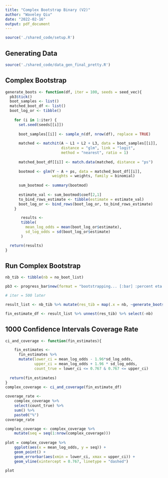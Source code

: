 ```yaml
---
title: "Complex Bootstrap Binary (V2)"
author: "Waveley Qiu"
date: "2022-02-16"
output: pdf_document
---
```


```r
source('./shared_code/setup.R')
```

## Generating Data

```r
source('./shared_code/data_gen_final_pretty.R')
```

## Complex Bootstrap

```r
generate_boots <- function(df, iter = 100, seeds = seed_vec){
  pb3$tick()
  boot_samples <- list()
  matched_boot_df <- list()
  boot_log_or <- tibble()
  
    for (i in 1:iter) {
      set.seed(seeds[[i]])
      
      boot_samples[[i]] <- sample_n(df, nrow(df), replace = TRUE)
      
      matched <- matchit(A ~ L1 + L2 + L3, data = boot_samples[[i]], 
                         distance = "glm", link = "logit",
                         method = "nearest", ratio = 1)
      
      matched_boot_df[[i]] <- match.data(matched, distance = "ps")
      
      bootmod <- glm(Y ~ A + ps, data = matched_boot_df[[i]], 
                     weights = weights, family = binomial)
      
      sum_bootmod <- summary(bootmod)
      
      estimate_val <- sum_bootmod$coef[2,1]
      to_bind_rows_estimate <- tibble(estimate = estimate_val)
      boot_log_or <- bind_rows(boot_log_or, to_bind_rows_estimate)
    }

       results <-
       tibble(
         mean_log_odds = mean(boot_log_or$estimate),
         sd_log_odds = sd(boot_log_or$estimate)
       )

  return(results)
}
```

## Run Complex Bootstrap

```r
nb_tib <- tibble(nb = no_boot_list)

pb3 <- progress_bar$new(format = "bootstrapping... [:bar] :percent eta: :eta", total = nrow(nb_tib))

# iter = 500 later

result_list <- nb_tib %>% mutate(res_tib = map(.x = nb, ~generate_boots(.x, iter = 100)))

fin_estimate_df <- result_list %>% unnest(res_tib) %>% select(-nb)
```

## 1000 Confidence Intervals Coverage Rate

```r
ci_and_coverage <- function(fin_estimates){

    fin_estimates <- 
      fin_estimates %>% 
      mutate(lower_ci = mean_log_odds - 1.96*sd_log_odds,
             upper_ci = mean_log_odds + 1.96 * sd_log_odds,
             count_true = lower_ci <= 0.767 & 0.767 <= upper_ci)
  
  return(fin_estimates)
}
complex_coverage <- ci_and_coverage(fin_estimate_df)

coverage_rate <-  
    complex_coverage %>% 
    select(count_true) %>% 
    sum() %>% 
    paste0("%")
coverage_rate

complex_coverage <- complex_coverage %>% 
    mutate(seq = seq(1:nrow(complex_coverage)))
  
plot = complex_coverage %>% 
    ggplot(aes(x = mean_log_odds, y = seq)) +
    geom_point() +
    geom_errorbar(aes(xmin = lower_ci, xmax = upper_ci)) +
    geom_vline(xintercept = 0.767, linetype = "dashed")

plot
```






